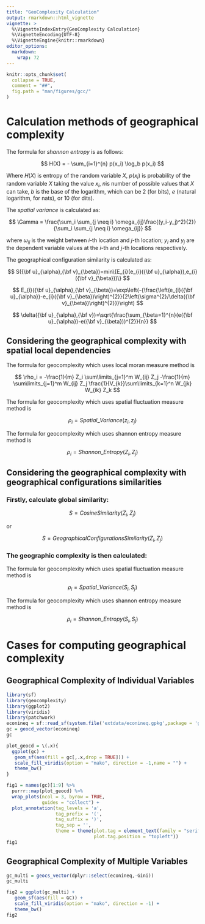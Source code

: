 ```yaml
---
title: "GeoComplexity Calculation"
output: rmarkdown::html_vignette
vignette: >
  %\VignetteIndexEntry{GeoComplexity Calculation}
  %\VignetteEncoding{UTF-8}
  %\VignetteEngine{knitr::rmarkdown}
editor_options: 
  markdown: 
    wrap: 72
---
```


```r
knitr::opts_chunk$set(
  collapse = TRUE,
  comment = "##",
  fig.path = "man/figures/gcc/"
)
```

# Calculation methods of geographical complexity

The formula for *shannon entropy* is as follows:

$$
H(X) = - \sum_{i=1}^{n} p(x_i) \log_b p(x_i)
$$

Where $H(X)$ is entropy of the random variable $X$, $p(x_i)$ is probability of the random variable $X$ taking the value $x_i$, $n$is number of possible values that $X$ can take, $b$ is the base of the logarithm, which can be 2 (for bits), $e$ (natural logarithm, for nats), or 10 (for dits).

The *spatial variance* is calculated as:

$$
\Gamma = \frac{\sum_i \sum_{j \neq i} \omega_{ij}\frac{(y_i-y_j)^2}{2}}{\sum_i \sum_{j \neq i} \omega_{ij}}
$$

where $\omega_{ij}$ is the weight between $i$-th location and
$j$-th location; $y_i$ and $y_j$ are the dependent variable values
at the $i$-th and $j$-th locations respectively.

The geographical configuration similarity is calculated as:

$$
S({\bf u}_{\alpha},{\bf v}_{\beta})=min\{E_{i}(e_{i}({\bf u}_{\alpha}),e_{i}({\bf v}_{\beta}))\}
$$

$$
E_{i}({\bf u}_{\alpha},{\bf v}_{\beta})=\exp\left(-{\frac{\left(e_{i}({\bf u}_{\alpha})-e_{i}({\bf v}_{\beta})\right)^{2}}{2\left(\sigma^{2}/\delta({\bf v}_{\beta})\right)^{2}}}\right)
$$

$$
\delta({\bf u}_{\alpha},{\bf v})=\sqrt{\frac{\sum_{\beta=1}^{n}(e({\bf u}_{\alpha})-e({\bf v}_{\beta}))^{2}}{n}}
$$

## Considering the geographical complexity with spatial local dependencies

The formula for geocomplexity which uses local moran measure method is

$$
\rho_i = -\frac{1}{m} Z_i \sum\limits_{j=1}^m W_{ij} Z_j -\frac{1}{m} \sum\limits_{j=1}^m W_{ij} Z_j \frac{1}{V_{k}}\sum\limits_{k=1}^n W_{jk} W_{ik} Z_k
$$

The formula for geocomplexity which uses spatial fluctuation measure
method is

$$
\rho_i = Spatial\_Variance(z_i,z_j)
$$ 

The formula for geocomplexity which uses shannon entropy measure
method is

$$
\rho_i = Shannon\_Entropy(Z_i,Z_j)
$$ 

## Considering the geographical complexity with geographical configurations similarities

### Firstly, calculate global similarity:

$$
S = CosineSimilarity(Z_i,Z_j)
$$

or 

$$
S = GeographicalConfigurationsSimilarity(Z_i,Z_j)
$$

### The geographic complexity is then calculated:

The formula for geocomplexity which uses spatial fluctuation measure
method is

$$
\rho_i = Spatial\_Variance(S_i,S_j)
$$ 

The formula for geocomplexity which uses shannon entropy measure
method is

$$
\rho_i = Shannon\_Entropy(S_i,S_j)
$$ 

# Cases for computing geographical complexity

## Geographical Complexity of Individual Variables

```r
library(sf)
library(geocomplexity)
library(ggplot2)
library(viridis)
library(patchwork)
econineq = sf::read_sf(system.file('extdata/econineq.gpkg',package = 'geocomplexity'))
gc = geocd_vector(econineq)
gc
```

```r
plot_geocd = \(.x){
  ggplot(gc) +
   geom_sf(aes(fill = gc[,.x,drop = TRUE])) +
   scale_fill_viridis(option = "mako", direction = -1,name = "") +
   theme_bw()
}

fig1 = names(gc)[1:9] %>% 
  purrr::map(plot_geocd) %>% 
  wrap_plots(ncol = 3, byrow = TRUE,
             guides = "collect") + 
  plot_annotation(tag_levels = 'a',
                  tag_prefix = '(',
                  tag_suffix = ')',
                  tag_sep = '',
                  theme = theme(plot.tag = element_text(family = "serif"),
                                plot.tag.position = "topleft"))
fig1
```

## Geographical Complexity of Multiple Variables

```r
gc_multi = geocs_vector(dplyr::select(econineq,-Gini))
gc_multi
```

```r
fig2 = ggplot(gc_multi) +
   geom_sf(aes(fill = GC)) +
   scale_fill_viridis(option = "mako", direction = -1) +
   theme_bw()
fig2
```

